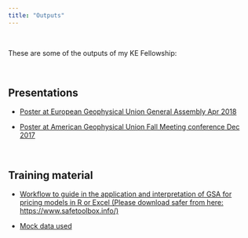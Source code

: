 ```yaml
---
title: "Outputs"
---
```


<br> 

These are some of the outputs of my KE Fellowship:

<br> 

## Presentations
 - <a href="Poster_VNoacco_EGU_2018.pdf#" class="download" title="Download EGU poster as PDF">Poster at European Geophysical Union General Assembly Apr 2018</a>	
 
 
  - <a href="Poster_AGU2017_VNOACCO_07_12_2017_final.pdf#" class="download" title="Download AGU poster as PDF">Poster at American Geophysical Union Fall Meeting conference Dec 2017</a>	
 
<br> 

## Training material

 - <a href="workflow_GSA_actuarial_example.pdf#" class="download" title="Download pdf Rmarkdown"> Workflow to guide in the application and interpretation of GSA for pricing models in R or Excel (Please download safer from here: https://www.safetoolbox.info/)
 
 
 - <a href="Results_anonym_500samples.xlsx#" class="download" title="Download excel data"> Mock data used
 
[comment]: <> (## Research papers)


   
[comment]: <> (## Practitioners papers)
  


[comment]: <> (## Reports)




